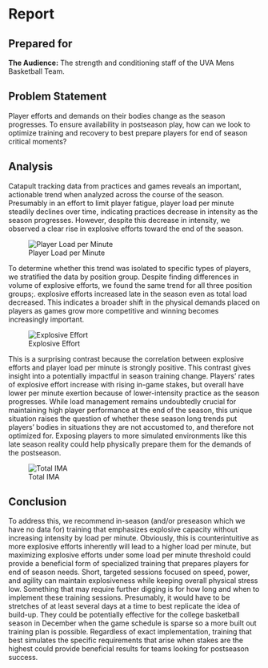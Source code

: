 # Report {.unnumbered}

## Prepared for {.unnumbered}

**The Audience:** The strength and conditioning staff of the UVA Mens Basketball Team.

## Problem Statement

Player efforts and demands on their bodies change as the season progresses. To ensure availability in postseason play, how can we look to optimize training and recovery to best prepare players for end of season critical moments?

## Analysis

Catapult tracking data from practices and games reveals an important, actionable trend when analyzed across the course of the season. Presumably in an effort to limit player fatigue, player load per minute steadily declines over time, indicating practices decrease in intensity as the season progresses. However, despite this decrease in intensity, we observed a clear rise in explosive efforts toward the end of the season.

![Player Load per Minute](player_load_per_minute.png)

To determine whether this trend was isolated to specific types of players, we stratified the data by position group. Despite finding differences in volume of explosive efforts, we found the same trend for all three position groups;. explosive efforts increased late in the season even as total load decreased. This indicates a broader shift in the physical demands placed on players as games grow more competitive and winning becomes increasingly important.

![Explosive Effort](effort.png)

This is a surprising contrast because the correlation between explosive efforts and player load per minute is strongly positive. This contrast gives insight into a potentially impactful in season training change.  Players' rates of explosive effort increase with rising in-game stakes, but overall have lower per minute exertion because of lower-intensity practice as the season progresses. While load management remains undoubtedly crucial for maintaining high player performance at the end of the season, this unique situation raises the question of whether these season long trends put players’ bodies in situations they are not accustomed to, and therefore not optimized for. Exposing players to more simulated environments like this late season reality could help physically prepare them for the demands of the postseason.

![Total IMA](ima.png)

## Conclusion

To address this, we recommend in-season (and/or preseason which we have no data for) training that emphasizes explosive capacity without increasing intensity by load per minute. Obviously, this is counterintuitive as more explosive efforts inherently will lead to a higher load per minute, but maximizing explosive efforts under some load per minute threshold could provide a beneficial form of specialized training that prepares players for end of season needs.  Short, targeted sessions focused on speed, power, and agility can maintain explosiveness while keeping overall physical stress low. 
Something that may require further digging is for how long and when to implement these training sessions. Presumably, it would have to be stretches of at least several days at a time to best replicate the idea of build-up. They could be potentially effective for the college basketball season in December when the game schedule is sparse so a more built out training plan is possible. Regardless of exact implementation, training that best simulates the specific requirements that arise when stakes are the highest could provide beneficial results for teams looking for postseason success.
